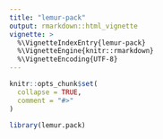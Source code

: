 ```yaml
---
title: "lemur-pack"
output: rmarkdown::html_vignette
vignette: >
  %\VignetteIndexEntry{lemur-pack}
  %\VignetteEngine{knitr::rmarkdown}
  %\VignetteEncoding{UTF-8}
---
```


```r
knitr::opts_chunk$set(
  collapse = TRUE,
  comment = "#>"
)
```

```r
library(lemur.pack)
```
